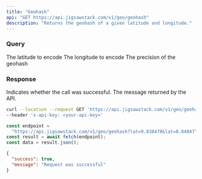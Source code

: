 ```yaml
---
title: "Geohash"
api: "GET https://api.jigsawstack.com/v1/geo/geohash"
description: "Returns the geohash of a given latitude and longitude."
---
```


### Query

<ParamField query="lat" type="string" required>
  The latitude to encode
</ParamField>

<ParamField query="lng" type="string" required>
  The longitude to encode
</ParamField>

<ParamField query="precision" type="string" default="9" initialValue="9">
  The precision of the geohash
</ParamField>

<Snippet file="header.mdx" />

### Response

<ResponseField name="success" type="boolean">
  Indicates whether the call was successful.
</ResponseField>

<ResponseField name="message" type="string">
  The message returned by the API.
</ResponseField>

<RequestExample>

```bash cURL
curl --location --request GET 'https://api.jigsawstack.com/v1/geo/geohash' \
--header 'x-api-key: <your-api-key>'
```

```javascript Node.js
const endpoint =
  "https://api.jigsawstack.com/v1/geo/geohash?lat=9.838478&lat=8.84847";
const result = await fetch(endpoint);
const data = result.json();
```

</RequestExample>

<ResponseExample>

```json Response
{
  "success": true,
  "message": "Request was successful"
}
```

</ResponseExample>
